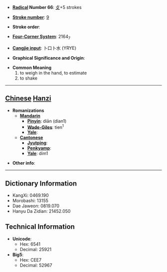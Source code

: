* '''[[Wiktionary:Chinese radical index| Radical]] Number 66''': [[Wiktionary:Chinese radical index 攴|攴]]+5 strokes

* '''[[Wiktionary:Chinese total strokes index|Stroke number]]''': [[Wiktionary:Chinese total strokes index 9|9]]

* '''Stroke order''': 

* '''[[Wiktionary:Chinese four corner index|Four-Corner System]]''': 2164<sub>7</sub>

* '''[[Wiktionary:Chinese Cangjie index|Cangjie input]]''': 卜口卜水 (YRYE)

* '''Graphical Significance and Origin''': 

* '''Common Meaning'''
*#to weigh in the hand, to estimate
*# to shake


----

== [[Chinese]] [[Hanzi]] ==

* '''Romanizations'''
** '''[[Mandarin]]'''
*** '''[[Pinyin]]''': diān (dian1)
*** '''[[Wade-Giles]]''': tien<sup>1</sup>
*** '''[[Yale]]''': 
** '''[[Cantonese]]'''
*** '''[[Jyutping]]''':
*** '''[[Penkyamp]]''': 
*** '''[[Yale]]''': dim1

* '''Other info''': 

----

== Dictionary Information ==

* KangXi: 0469.190
* Morobashi: 13155
* Dae Jaweon: 0819.070
* Hanyu Da Zidian: 21452.050

== Technical Information ==

* '''Unicode''':
** Hex: 6541
** Decimal: 25921
* '''Big5''':
** Hex: CEE7
** Decimal: 52967